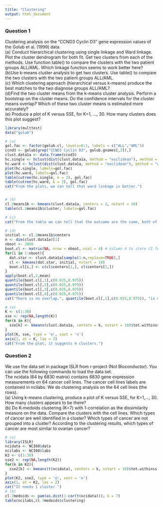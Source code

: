 ```yaml
---
title: "Clustering"
output: html_document
---
```


### Question 1
Clustering analysis on the "CCND3 Cyclin D3" gene expression values of the Golub et al. (1999) data.\
(a) Conduct hierarchical clustering using single linkage and Ward linkage. Plot the cluster dendrogram for both fit. Get two clusters from each of the methods. Use function table() to compare the clusters with the two patient groups ALL/AML. Which linkage function seems to work better here?\
(b)Use k-means cluster analysis to get two clusters. Use table() to compare the two clusters with the two patient groups ALL/AML.\
(c) Which clustering approach (hierarchical versus k-means) produce the best matches to the two diagnose groups ALL/AML?\
(d)Find the two cluster means from the k-means cluster analysis. Perform a bootstrap on the cluster means. Do the confidence intervals for the cluster means overlap? Which of these two cluster means is estimated more accurately?\
(e) Produce a plot of K versus SSE, for K=1, ..., 30. How many clusters does this plot suggest?\

```r
library(multtest)
data("golub")

# (a)
gol.fac <- factor(golub.cl, levels=0:1, labels = c("ALL","AML"))
ccnd3 <- golub[grep("CCND3 Cyclin D3", golub.gnames[,2]),]
clust.data1a <- data.frame(ccnd3)
hc.single <- hclust(dist(clust.data1a, method = "euclidean"), method = "single")
hc.ward <- hclust(dist(clust.data1a, method = "euclidean"), method = "ward.D2")
plot(hc.single, labels=gol.fac)
plot(hc.ward, labels=gol.fac)
table(cutree(hc.single, k = 2), gol.fac)
table(cutree(hc.ward, k = 2), gol.fac)
cat("From the plots, we can tell that ward linkage is better.")


# (b)
cl.2means1b <- kmeans(clust.data1a, centers = 2, nstart = 10)
table(cl.2means1b$cluster, labels=gol.fac)

# (c)
cat("From the table we can tell that the outcome are the same, both of them have been clustered into the right catagories. Therefore, kmeans and hierarchical are the same.")

# (d)
initial <- cl.2means1b$centers
n <- dim(clust.data1a)[1]
nboot <- 2000
boot.cl <- matrix(NA, nrow = nboot, ncol = 4) # column 4 to store CI for each mean, here is 2 means
for(i in 1:nboot){
  dat.star <- clust.data1a[sample(1:n,replace=TRUE),]
  cl <- kmeans(dat.star, initial, nstart = 10)
  boot.cl[i,] <- c(cl$centers[1,], cl$centers[2,])
}
apply(boot.cl,2,mean)
quantile(boot.cl[,1],c(0.025,0.975))
quantile(boot.cl[,2],c(0.025,0.975))
quantile(boot.cl[,3],c(0.025,0.975))
quantile(boot.cl[,4],c(0.025,0.975))
cat("There is no overlap.", quantile(boot.cl[,1],c(0.025,0.975)), "is more accurate.")

# (e)
K <- c(1:30)
sse <- rep(NA,length(K))
for(k in K){
  sse[k] <- kmeans(clust.data1a, centers = k, nstart = 10)$tot.withinss
}
plot(K, sse, type = 'o', xaxt = 'n')
axis(1, at = K, las = 2)
cat("From the plot, it suggests 4 clusters.")
```

### Question 2
We use the data set in package ISLR from r-project (Not Bioconductor). You can use the following commands to load the data set.\
The ncidata (64 by 6830 matrix) contains 6830 gene expression measurements on 64 cancer cell lines. The cancer cell lines labels are contained in ncilabs. We do clustering analysis on the 64 cell lines (the rows).\
(a) Using k-means clustering, produce a plot of K versus SSE, for K=1,..., 30. How many clusters appears to be there?\
(b) Do K-medoids clustering (K=7) with 1-correlation as the dissimilarity measure on the data. Compare the clusters with the cell lines. Which types of cancer are well identified in a cluster? Which types of cancer are not grouped into a cluster? According to the clustering results, which types of cancer are most similar to ovarian cancer?\

```r
# (a)
library(ISLR)
ncidata <- NCI60$data
ncilabs <- NCI60$labs
K2 <- c(1:30)
sse2 <- rep(NA,length(K2))
for(k in K2){
  sse2[k] <- kmeans(t(ncidata), centers = k, nstart = 10)$tot.withinss
}
plot(K2, sse2, type = 'o', xaxt = 'n')
axis(1, at = K2, las = 2)
cat("It needs 1 cluster.")
# (b)
cl.7medoids <- pam(as.dist(1-cor(t(ncidata))), k = 7)
table(ncilabs,cl.7medoids$clustering)
```
